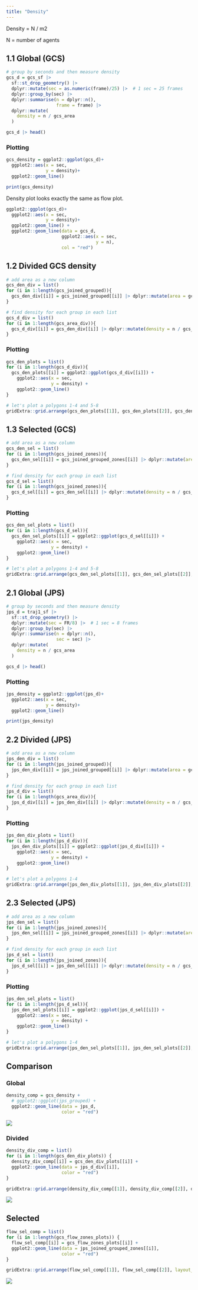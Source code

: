 ```yaml
---
title: "Density"
---
```


Density = N / m2

N = number of agents

## 1.1 Global (GCS)

```r
# group by seconds and then measure density
gcs_d = gcs_sf |> 
  sf::st_drop_geometry() |> 
  dplyr::mutate(sec = as.numeric(frame)/25) |>  # 1 sec = 25 frames
  dplyr::group_by(sec) |> 
  dplyr::summarise(n = dplyr::n(),
                   frame = frame) |> 
  dplyr::mutate(
    density = n / gcs_area 
  )

gcs_d |> head()
```

### Plotting

```r
gcs_density = ggplot2::ggplot(gcs_d)+
  ggplot2::aes(x = sec,
               y = density)+
  ggplot2::geom_line()

print(gcs_density)
```

Density plot looks exactly the same as flow plot.

```r
ggplot2::ggplot(gcs_d)+
  ggplot2::aes(x = sec,
               y = density)+
  ggplot2::geom_line() +
  ggplot2::geom_line(data = gcs_d,
                     ggplot2::aes(x = sec,
                                  y = n),
                     col = "red")
```

## 1.2 Divided GCS density

```r
# add area as a new column
gcs_den_div = list()
for (i in 1:length(gcs_joined_grouped)){
  gcs_den_div[[i]] = gcs_joined_grouped[[i]] |> dplyr::mutate(area = gcs_area_div[i])
}
```

```r
# find density for each group in each list
gcs_d_div = list()
for (i in 1:length(gcs_area_div)){
  gcs_d_div[[i]] = gcs_den_div[[i]] |> dplyr::mutate(density = n / gcs_area_div[i])
}
```

### Plotting

```r
gcs_den_plots = list()
for (i in 1:length(gcs_d_div)){
  gcs_den_plots[[i]] = ggplot2::ggplot(gcs_d_div[[i]]) +
    ggplot2::aes(x = sec,
                 y = density) +
    ggplot2::geom_line() 
}

# let's plot a polygons 1-4 and 5-8
gridExtra::grid.arrange(gcs_den_plots[[1]], gcs_den_plots[[2]], gcs_den_plots[[3]], gcs_den_plots[[4]], layout_matrix = rbind(c(1,2),c(3,4)))
```

## 1.3 Selected (GCS)

```r
# add area as a new column
gcs_den_sel = list()
for (i in 1:length(gcs_joined_zones)){
  gcs_den_sel[[i]] = gcs_joined_grouped_zones[[i]] |> dplyr::mutate(area = gcs_area_sel[i])
}
```

```r
# find density for each group in each list
gcs_d_sel = list()
for (i in 1:length(gcs_joined_zones)){
  gcs_d_sel[[i]] = gcs_den_sel[[i]] |> dplyr::mutate(density = n / gcs_area_sel[i])
}
```

### Plotting

```r
gcs_den_sel_plots = list()
for (i in 1:length(gcs_d_sel)){
  gcs_den_sel_plots[[i]] = ggplot2::ggplot(gcs_d_sel[[i]]) +
    ggplot2::aes(x = sec,
                 y = density) +
    ggplot2::geom_line() 
}

# let's plot a polygons 1-4 and 5-8
gridExtra::grid.arrange(gcs_den_sel_plots[[1]], gcs_den_sel_plots[[2]], layout_matrix = rbind(c(1,2)))
```

## 2.1 Global (JPS)

```r
# group by seconds and then measure density
jps_d = traj1_sf |> 
  sf::st_drop_geometry() |> 
  dplyr::mutate(sec = FR/8) |>  # 1 sec = 8 frames
  dplyr::group_by(sec) |> 
  dplyr::summarise(n = dplyr::n(),
                   sec = sec) |> 
  dplyr::mutate(
    density = n / gcs_area
  )

gcs_d |> head()
```
### Plotting

```r
jps_density = ggplot2::ggplot(jps_d)+
  ggplot2::aes(x = sec,
               y = density)+
  ggplot2::geom_line()

print(jps_density)
```

## 2.2 Divided (JPS)

```r
# add area as a new column
jps_den_div = list()
for (i in 1:length(jps_joined_grouped)){
  jps_den_div[[i]] = jps_joined_grouped[[i]] |> dplyr::mutate(area = gcs_area_div[i])
}
```

```r
# find density for each group in each list
jps_d_div = list()
for (i in 1:length(gcs_area_div)){
  jps_d_div[[i]] = jps_den_div[[i]] |> dplyr::mutate(density = n / gcs_area_div[i])
}
```

### Plotting

```r
jps_den_div_plots = list()
for (i in 1:length(jps_d_div)){
  jps_den_div_plots[[i]] = ggplot2::ggplot(jps_d_div[[i]]) +
    ggplot2::aes(x = sec,
                 y = density) +
    ggplot2::geom_line() 
}

# let's plot a polygons 1-4 
gridExtra::grid.arrange(jps_den_div_plots[[1]], jps_den_div_plots[[2]], jps_den_div_plots[[3]], jps_den_div_plots[[4]], layout_matrix = rbind(c(1,2),c(3,4)))
```

## 2.3 Selected (JPS)

```r
# add area as a new column
jps_den_sel = list()
for (i in 1:length(jps_joined_zones)){
  jps_den_sel[[i]] = jps_joined_grouped_zones[[i]] |> dplyr::mutate(area = gcs_area_sel[i])
}
```

```r
# find density for each group in each list
jps_d_sel = list()
for (i in 1:length(jps_joined_zones)){
  jps_d_sel[[i]] = jps_den_sel[[i]] |> dplyr::mutate(density = n / gcs_area_sel[i])
}
```

### Plotting

```r
jps_den_sel_plots = list()
for (i in 1:length(jps_d_sel)){
  jps_den_sel_plots[[i]] = ggplot2::ggplot(jps_d_sel[[i]]) +
    ggplot2::aes(x = sec,
                 y = density) +
    ggplot2::geom_line() 
}

# let's plot a polygons 1-4 
gridExtra::grid.arrange(jps_den_sel_plots[[1]], jps_den_sel_plots[[2]], layout_matrix = rbind(c(1,2)))
```

## Comparison

### Global

```r
density_comp = gcs_density + 
  # ggplot2::ggplot(jps_grouped) +
  ggplot2::geom_line(data = jps_d,
                     color = "red")
```

![](figures/density_comp.png)


### Divided

```r
density_div_comp = list()
for (i in 1:length(gcs_den_div_plots)) {
  density_div_comp[[i]] = gcs_den_div_plots[[i]] + 
  ggplot2::geom_line(data = jps_d_div[[i]],
                     color = "red")
}

gridExtra::grid.arrange(density_div_comp[[1]], density_div_comp[[2]], density_div_comp[[3]], density_div_comp[[4]], layout_matrix = rbind(c(1,2),c(3,4)))
```

![](figures/density_div_comp_plot.png)

## Selected

```r
flow_sel_comp = list()
for (i in 1:length(gcs_flow_zones_plots)) {
  flow_sel_comp[[i]] = gcs_flow_zones_plots[[i]] + 
  ggplot2::geom_line(data = jps_joined_grouped_zones[[i]],
                     color = "red")
}

gridExtra::grid.arrange(flow_sel_comp[[1]], flow_sel_comp[[2]], layout_matrix = rbind(c(1,2)))

```

![](figures/density_sel_comp_plot.png)






